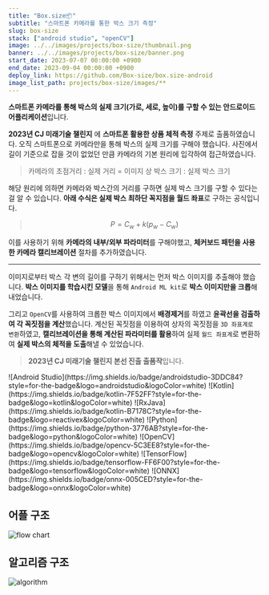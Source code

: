 ```yaml
---
title: "Box.size📦"
subtitle: "스마트폰 카메라를 통한 박스 크기 측정"
slug: box-size
stack: ["android studio", "openCV"]
image: ../../images/projects/box-size/thumbnail.png
banner: ../../images/projects/box-size/banner.png
start_date: 2023-07-07 00:00:00 +0900
end_date: 2023-09-04 00:00:00 +0900
deploy_link: https://github.com/Box-size/box.size-android
image_list_path: projects/box-size/images/**
---
```



**스마트폰 카메라를 통해 박스의 실제 크기(가로, 세로, 높이)를 구할 수 있는 안드로이드 어플리케이션**입니다.

**2023년 CJ 미래기술 챌린지** 에 **스마트폰 활용한 상품 체적 측정** 주제로 출품하였습니다. 오직 스마트폰으로 카메라만을 통해 박스의 실제 크기를 구해야 했습니다. 사진에서 길이 기준으로 잡을 것이 없었던 만큼 카메라의 기본 원리에 입각하여 접근하였습니다.

> 카메라의 초점거리 : 실제 거리 = 이미지 상 박스 크기 : 실제 박스 크기

해당 원리에 의하면 카메라와 박스간의 거리를 구하면 실제 박스 크기를 구할 수 있다는 걸 알 수 있습니다. **아래 수식은 실제 박스 최하단 꼭지점을 월드 좌표**로 구하는 공식입니다.

> $$
P = C_w + k(p_w - C_w)
$$

이를 사용하기 위해 **카메라의 내부/외부 파라미터**를 구해야했고, **체커보드 패턴을 사용한 카메라 캘리브레이션** 절차를 추가하였습니다.

---

이미지로부터 박스 각 변의 길이를 구하기 위해서는 먼저 박스 이미지를 추출해야 했습니다. **박스 이미지를 학습시킨 모델**을 통해 `Android ML kit`로 **박스 이미지만을 크롭**해내었습니다.

그리고 `OpenCV`를 사용하여 크롭한 박스 이미지에서 **배경제거**를 하였고 **윤곽선을 검출하여 각 꼭짓점을 계산**했습니다. 계산된 꼭짓점을 이용하여 상자의 꼭짓점을 `3D 좌표계로 변환`하였고, **캘리브레이션을 통해 계산된 파라미터를 활용**하여 실제 `월드 좌표계`로 변환하여 **실제 박스의 체적을 도출**해낼 수 있었습니다.

> **2023년 CJ 미래기술 챌린지 본선 진출 출품작**입니다.

<Stacks>
  ![Android Studio](https://img.shields.io/badge/androidstudio-3DDC84?style=for-the-badge&logo=androidstudio&logoColor=white)
  ![Kotlin](https://img.shields.io/badge/kotlin-7F52FF?style=for-the-badge&logo=kotlin&logoColor=white)
  ![RxJava](https://img.shields.io/badge/kotlin-B7178C?style=for-the-badge&logo=reactivex&logoColor=white)
  ![Python](https://img.shields.io/badge/python-3776AB?style=for-the-badge&logo=python&logoColor=white)
  ![OpenCV](https://img.shields.io/badge/opencv-5C3EE8?style=for-the-badge&logo=opencv&logoColor=white)
  ![TensorFlow](https://img.shields.io/badge/tensorflow-FF6F00?style=for-the-badge&logo=tensorflow&logoColor=white)
  ![ONNX](https://img.shields.io/badge/onnx-005CED?style=for-the-badge&logo=onnx&logoColor=white)
</Stacks>

## 어플 구조

![flow chart](../../images/projects/box-size/flow-chart.png)

## 알고리즘 구조

![algorithm](../../images/projects/box-size/algorithm.png)

<MemberContainer>
  <MemberGrid members={[
    {
      imageSrc: 'https://github.com/ssigner.png',
      link: 'https://github.com/ssigner',
      name: '김종훈(팀장)',
      description: '카메라 캘리브레이션 및 알고리즘 개발'
    },
    {
      imageSrc: 'https://github.com/jagaldol.png',
      link: 'https://github.com/jagaldol',
      name: '안혜준',
      description: '인공지능 및 알고리즘 개발'
    },
    {
      imageSrc: 'https://github.com/gogumac.png',
      link: 'https://github.com/gogumac',
      name: '김유빈',
      description: 'ML kit 객체 인식 및 어플 기능 개발'
    },
    {
      imageSrc: 'https://github.com/jihoon5916.png',
      link: 'https://github.com/jihoon5916',
      name: '김지훈',
      description: '알고리즘 개발'
    },
  ]} />
</MemberContainer>